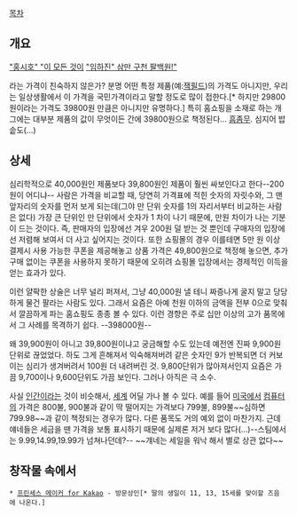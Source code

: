 [[목차]]
== 개요 ==
[["홍시호" "이 모든 것이]] [["임하진" 삼만 구천 팔백원!"]]

라는 가격이 친숙하지 않은가? 분명 어떤 특정 제품(예:[[잭필드]])의 가격도 아니지만, 우리는 일상생활에서 이 가격을 국민가격이라고 말할 정도로 많이 접한다.[* 하지만 29800원이라는 가격도 39800원 만큼은 아니지만 유명하다.] 특히 홈쇼핑을 소재로 하는 개그에는 대부분 제품의 값이 무엇이든 간에 39800원으로 책정된다... [[흠좀무]]. 심지어 밥솥도(...)

== 상세 ==
심리학적으로 40,000원인 제품보다 39,800원인 제품이 훨씬 싸보인다고 한다--200원이 어디냐-- 사람은 가격을 비교할 때, 당연히 가격표에 적힌 숫자의 자릿수와, 그 맨 앞자리의 숫자를 먼저 보게 되는데(그야 만 단위 숫자를 1의 자리서부터 비교하는 사람은 없다) 가장 큰 단위인 만 단위에서 숫자가 1 차이 나기 때문에, 만원 차이가 나는 기분이 드는 것이다. 즉, 판매자의 입장에선 겨우 200원 덜 받는 것 뿐인데 구매자의 입장에선 저렴해 보여서 더 사고 싶어지는 것이다. 또한 쇼핑몰의 경우 이를테면 5만 원 이상 결제시 사용 가능한 쿠폰을 제공해놓고 상품 가격은 49,800원으로 책정해 놓으면, 추가구매 없이는 쿠폰을 사용하지 못하기 때문에 오히려 쇼핑몰 입장에서는 경제적인 이득을 얻는 효과가 있다.

이런 얄팍한 상술은 너무 널리 퍼져서, 그냥 40,000원 낼 테니 짜증나게 굴지 말고 당당하게 물건 팔라는 사람도 있다. 그래서 요즘은 아예 천원 이하의 금액을 전부 0으로 맞춰서 깔끔하게 파는 홈쇼핑도 종종 볼 수 있다. 이런 경향은 주로 십만 이상의 고가 품목에서 그 사례를 목격하기 쉽다. --398000원--

왜 39,900원이 아니고 39,800원이냐고 궁금해할 수도 있는데 예전엔 진짜 9,900원 단위로 끊었었다. 하도 그게 흔해져서 익숙해져버려 같은 숫자인 9가 반복되면 더 커보이는 심리가 생겨버려서 100원 더 내려버린 것. 9,800단위가 많아져서인지 요즘은 가끔 9,700이나 9,600단위도 가끔 보인다. 그러나 아직은 극 소수.

사실 [[인간]]이라는 것이 비슷해서, [[세계]] 어딜 가나 볼 수 있다. 예를 들어 [[미국]]에서 [[컴퓨터]]의 가격은 800불, 900불과 같이 딱 떨어지는 가격보다 799불, 899불~~심하면 799.98~~과 같이 책정되는 경우가 많다. 다른 품목도 거의 예외 없이 마찬가지. 근데 얘네들은 세금을 땐 가격을 보통 표시하기 때문에 실제론 저거 보다 많다(...)--스팀에서는 9.99,14.99,19.99가 넘쳐나던데?-- ~~걔네는 세일을 워낙 해서 별로 상관 없다~~

== 창작물 속에서 ==
 * [[프린세스 메이커 for Kakao]] - 방문상인[* 딸의 생일이 11, 13, 15세를 맞이할 즈음에 나온다.]
